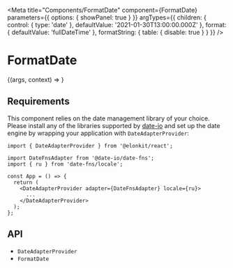 

<Meta
  title="Components/FormatDate"
  component={FormatDate}
  parameters={{
    options: { showPanel: true }
  }}
  argTypes={{
    children: {
      control: { type: 'date' },
      defaultValue: '2021-01-30T13:00:00.000Z'
    },
    format: {
      defaultValue: 'fullDateTime'
    },
    formatString: {
      table: {
        disable: true
      }
    }
  }}
/>

# FormatDate

<Description of={FormatDate} />

<Canvas>
  <Story name="Demo">{(args, context) => <FormatDate {...args} />}</Story>
</Canvas>

<ArgsTable story="Demo" />

## Requirements

This component relies on the date management library of your choice. Please install any of the libraries supported by
[date-io](https://github.com/dmtrKovalenko/date-io) and set up the date engine by wrapping your application with
`DateAdapterProvider`:

```tsx
import { DateAdapterProvider } from '@elonkit/react';

import DateFnsAdapter from '@date-io/date-fns';
import { ru } from 'date-fns/locale';

const App = () => {
  return (
    <DateAdapterProvider adapter={DateFnsAdapter} locale={ru}>
      ...
    </DateAdapterProvider>
  );
};
```

## API

<ul>
  <li>
    <LinkTo kind="components-api-dateadapterprovider" story="page">
      <code>DateAdapterProvider</code>
    </LinkTo>
  </li>
  <li>
    <LinkTo kind="components-api-formatdate" story="page">
      <code>FormatDate</code>
    </LinkTo>
  </li>
</ul>

